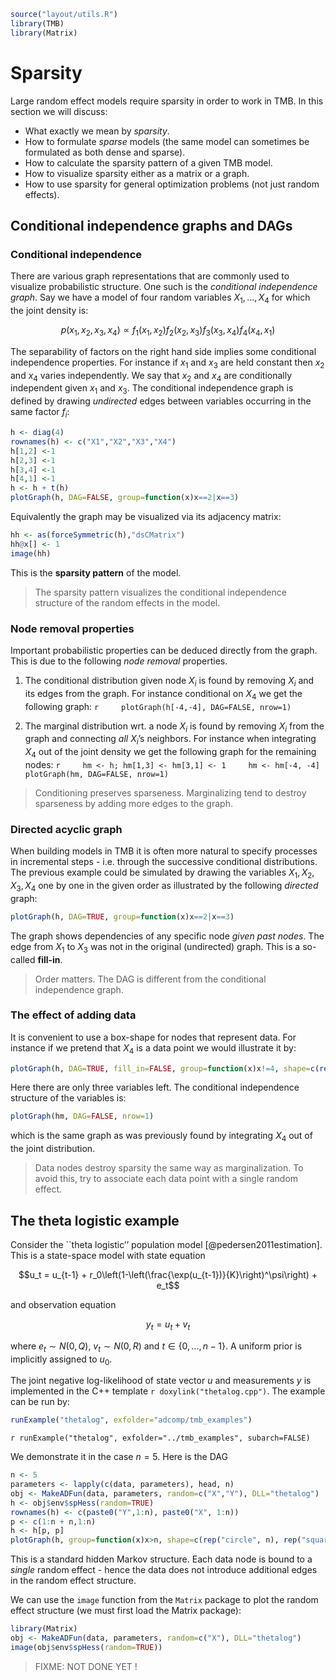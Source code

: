 ```r
source("layout/utils.R")
library(TMB)
library(Matrix)
```

Sparsity {#Sparsity}
========

Large random effect models require sparsity in order to work in TMB.
In this section we will discuss:

- What exactly we mean by *sparsity*.
- How to formulate *sparse* models (the same model can sometimes be formulated as both dense and sparse).
- How to calculate the sparsity pattern of a given TMB model.
- How to visualize sparsity either as a matrix or a graph.
- How to use sparsity for general optimization problems (not just random effects).


## Conditional independence graphs and DAGs

### Conditional independence
There are various graph representations that are commonly used to
visualize probabilistic structure. One such is the *conditional
independence graph*. Say we have a model of four random variables $X_1,...,X_4$ for which the joint density is:

$$p(x_1,x_2,x_3,x_4) \propto f_1(x_1,x_2)f_2(x_2,x_3)f_3(x_3,x_4)f_4(x_4,x_1)$$

The separability of factors on the right hand side implies some conditional independence properties. For instance if $x_1$ and $x_3$ are held constant then $x_2$ and $x_4$ varies independently. We say that $x_2$ and $x_4$ are conditionally independent given $x_1$ and $x_3$.
The conditional independence graph is defined by drawing *undirected* edges between variables occurring in the same factor $f_i$:

```r
h <- diag(4)
rownames(h) <- c("X1","X2","X3","X4")
h[1,2] <-1
h[2,3] <-1
h[3,4] <-1
h[4,1] <-1
h <- h + t(h)
plotGraph(h, DAG=FALSE, group=function(x)x==2|x==3)
```

Equivalently the graph may be visualized via its adjacency matrix:

```r
hh <- as(forceSymmetric(h),"dsCMatrix")
hh@x[] <- 1
image(hh)
```

This is the **sparsity pattern** of the model.

> The sparsity pattern visualizes the conditional independence structure of the random effects in the model.

### Node removal properties

Important probabilistic properties can be deduced directly from the graph. This is due to the following *node removal* properties.

1. The conditional distribution given node $X_i$ is found by removing $X_i$ and its edges from the graph. For instance conditional on $X_4$ we get the following graph:
    ```r
	plotGraph(h[-4,-4], DAG=FALSE, nrow=1)
    ```

2. The marginal distribution wrt. a node $X_i$ is found by removing $X_i$ from the graph and connecting *all* $X_i$'s neighbors. For instance when integrating $X_4$ out of the joint density we get the following graph for the remaining nodes:
    ```r
	hm <- h; hm[1,3] <- hm[3,1] <- 1
	hm <- hm[-4, -4]
	plotGraph(hm, DAG=FALSE, nrow=1)
    ```

> Conditioning preserves sparseness. Marginalizing tend to destroy sparseness by adding more edges to the graph.

### Directed acyclic graph

When building models in TMB it is often more natural to specify processes in incremental steps - i.e. through the successive conditional distributions. The previous example could be simulated by drawing the variables $X_1,X_2,X_3,X_4$ one by one in the given order as illustrated by the following *directed* graph:

```r
plotGraph(h, DAG=TRUE, group=function(x)x==2|x==3)
```

The graph shows dependencies of any specific node *given past nodes*. The edge from $X_1$ to $X_3$ was not in the original (undirected) graph. This is a so-called **fill-in**.

> Order matters. The DAG is different from the conditional independence graph.

### The effect of adding data

It is convenient to use a box-shape for nodes that represent data. For instance if we pretend that $X_4$ is a data point we would illustrate it by:

```r
plotGraph(h, DAG=TRUE, fill_in=FALSE, group=function(x)x!=4, shape=c(rep("circle",3), "square"))
```

Here there are only three variables left. The conditional independence structure of the variables is:

```r
plotGraph(hm, DAG=FALSE, nrow=1)
```

which is the same graph as was previously found by integrating $X_4$ out of the joint distribution.

> Data nodes destroy sparsity the same way as marginalization. To avoid this, try to associate each data point with a single random effect.

## The theta logistic example

Consider the ``theta logistic'' population model [@pedersen2011estimation]. This is a
state-space model with state equation

$$u_t = u_{t-1} + r_0\left(1-\left(\frac{\exp(u_{t-1})}{K}\right)^\psi\right) + e_t$$

and observation equation

$$y_t = u_t + v_t$$

where $e_t \sim N(0,Q)$, $v_t \sim N(0,R)$ and $t\in \{0,...,n-1\}$. A
uniform prior is implicitly assigned to $u_0$.

The joint negative log-likelihood of state vector $u$ and measurements
$y$ is implemented in the C++ template `r doxylink("thetalog.cpp")`.
The example can be run by:

```r
runExample("thetalog", exfolder="adcomp/tmb_examples")
```

`r runExample("thetalog", exfolder="../tmb_examples", subarch=FALSE)`

We demonstrate it in the case $n=5$. Here is the DAG

```r
n <- 5
parameters <- lapply(c(data, parameters), head, n)
obj <- MakeADFun(data, parameters, random=c("X","Y"), DLL="thetalog")
h <- obj$env$spHess(random=TRUE)
rownames(h) <- c(paste0("Y",1:n), paste0("X", 1:n))
p <- c(1:n + n,1:n)
h <- h[p, p]
plotGraph(h, group=function(x)x>n, shape=c(rep("circle", n), rep("square", n)))
```

This is a standard hidden Markov structure. Each data node is bound to a *single* random effect - hence the data does not introduce additional edges in the random effect structure.

We can use the `image` function from the `Matrix` package to plot the random effect structure (we must first load the Matrix package):

```R
library(Matrix)
obj <- MakeADFun(data, parameters, random=c("X"), DLL="thetalog")
image(obj$env$spHess(random=TRUE))
```

> FIXME: NOT DONE YET !
